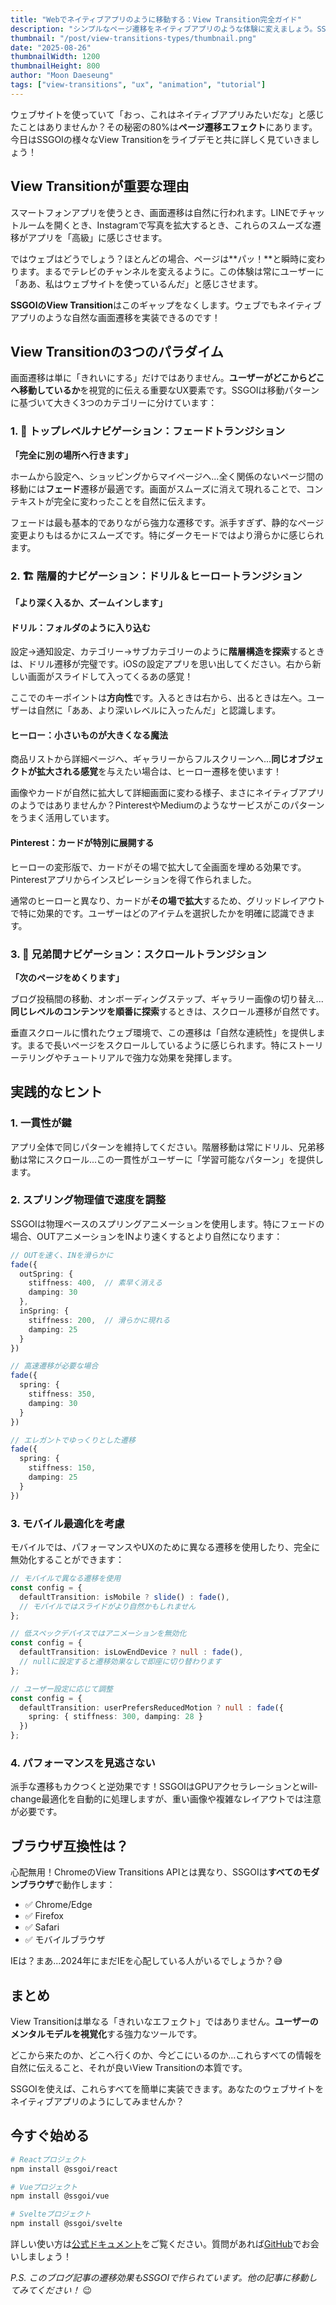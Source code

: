 ```yaml
---
title: "Webでネイティブアプリのように移動する：View Transition完全ガイド"
description: "シンプルなページ遷移をネイティブアプリのような体験に変えましょう。SSGOIの様々なView Transitionタイプをインタラクティブなデモと実例で紹介します。"
thumbnail: "/post/view-transitions-types/thumbnail.png"
date: "2025-08-26"
thumbnailWidth: 1200
thumbnailHeight: 800
author: "Moon Daeseung"
tags: ["view-transitions", "ux", "animation", "tutorial"]
---
```


ウェブサイトを使っていて「おっ、これはネイティブアプリみたいだな」と感じたことはありませんか？その秘密の80%は**ページ遷移エフェクト**にあります。今日はSSGOIの様々なView Transitionをライブデモと共に詳しく見ていきましょう！

## View Transitionが重要な理由

スマートフォンアプリを使うとき、画面遷移は自然に行われます。LINEでチャットルームを開くとき、Instagramで写真を拡大するとき、これらのスムーズな遷移がアプリを「高級」に感じさせます。

ではウェブはどうでしょう？ほとんどの場合、ページは**パッ！**と瞬時に変わります。まるでテレビのチャンネルを変えるように。この体験は常にユーザーに「ああ、私はウェブサイトを使っているんだ」と感じさせます。

**SSGOIのView Transition**はこのギャップをなくします。ウェブでもネイティブアプリのような自然な画面遷移を実装できるのです！

## View Transitionの3つのパラダイム

画面遷移は単に「きれいにする」だけではありません。**ユーザーがどこからどこへ移動しているか**を視覚的に伝える重要なUX要素です。SSGOIは移動パターンに基づいて大きく3つのカテゴリーに分けています：

### 1. 🌅 トップレベルナビゲーション：フェードトランジション

**「完全に別の場所へ行きます」**

ホームから設定へ、ショッピングからマイページへ...全く関係のないページ間の移動には**フェード**遷移が最適です。画面がスムーズに消えて現れることで、コンテキストが完全に変わったことを自然に伝えます。

<ViewTransitionDemo type="fade" />

フェードは最も基本的でありながら強力な遷移です。派手すぎず、静的なページ変更よりもはるかにスムーズです。特にダークモードではより滑らかに感じられます。

### 2. 🏗️ 階層的ナビゲーション：ドリル＆ヒーロートランジション

**「より深く入るか、ズームインします」**

#### ドリル：フォルダのように入り込む

設定→通知設定、カテゴリー→サブカテゴリーのように**階層構造を探索**するときは、ドリル遷移が完璧です。iOSの設定アプリを思い出してください。右から新しい画面がスライドして入ってくるあの感覚！

<ViewTransitionDemo type="drill" />

ここでのキーポイントは**方向性**です。入るときは右から、出るときは左へ。ユーザーは自然に「ああ、より深いレベルに入ったんだ」と認識します。

#### ヒーロー：小さいものが大きくなる魔法

商品リストから詳細ページへ、ギャラリーからフルスクリーンへ...**同じオブジェクトが拡大される感覚**を与えたい場合は、ヒーロー遷移を使います！

<ViewTransitionDemo type="hero" />

画像やカードが自然に拡大して詳細画面に変わる様子、まさにネイティブアプリのようではありませんか？PinterestやMediumのようなサービスがこのパターンをうまく活用しています。

#### Pinterest：カードが特別に展開する

ヒーローの変形版で、カードがその場で拡大して全画面を埋める効果です。Pinterestアプリからインスピレーションを得て作られました。

<ViewTransitionDemo type="pinterest" />

通常のヒーローと異なり、カードが**その場で拡大**するため、グリッドレイアウトで特に効果的です。ユーザーはどのアイテムを選択したかを明確に認識できます。

### 3. 📖 兄弟間ナビゲーション：スクロールトランジション

**「次のページをめくります」**

ブログ投稿間の移動、オンボーディングステップ、ギャラリー画像の切り替え...**同じレベルのコンテンツを順番に探索**するときは、スクロール遷移が自然です。

<ViewTransitionDemo type="scroll" />

垂直スクロールに慣れたウェブ環境で、この遷移は「自然な連続性」を提供します。まるで長いページをスクロールしているように感じられます。特にストーリーテリングやチュートリアルで強力な効果を発揮します。

## 実践的なヒント

### 1. 一貫性が鍵

アプリ全体で同じパターンを維持してください。階層移動は常にドリル、兄弟移動は常にスクロール...この一貫性がユーザーに「学習可能なパターン」を提供します。

### 2. スプリング物理値で速度を調整

SSGOIは物理ベースのスプリングアニメーションを使用します。特にフェードの場合、OUTアニメーションをINより速くするとより自然になります：

```typescript
// OUTを速く、INを滑らかに
fade({
  outSpring: {
    stiffness: 400,  // 素早く消える
    damping: 30
  },
  inSpring: {
    stiffness: 200,  // 滑らかに現れる
    damping: 25
  }
})

// 高速遷移が必要な場合
fade({
  spring: {
    stiffness: 350,
    damping: 30
  }
})

// エレガントでゆっくりとした遷移
fade({
  spring: {
    stiffness: 150,
    damping: 25
  }
})
```

### 3. モバイル最適化を考慮

モバイルでは、パフォーマンスやUXのために異なる遷移を使用したり、完全に無効化することができます：

```typescript
// モバイルで異なる遷移を使用
const config = {
  defaultTransition: isMobile ? slide() : fade(),
  // モバイルではスライドがより自然かもしれません
};

// 低スペックデバイスではアニメーションを無効化
const config = {
  defaultTransition: isLowEndDevice ? null : fade(),
  // nullに設定すると遷移効果なしで即座に切り替わります
};

// ユーザー設定に応じて調整
const config = {
  defaultTransition: userPrefersReducedMotion ? null : fade({
    spring: { stiffness: 300, damping: 28 }
  })
};
```

### 4. パフォーマンスを見逃さない

派手な遷移もカクつくと逆効果です！SSGOIはGPUアクセラレーションとwill-change最適化を自動的に処理しますが、重い画像や複雑なレイアウトでは注意が必要です。

## ブラウザ互換性は？

心配無用！ChromeのView Transitions APIとは異なり、SSGOIは**すべてのモダンブラウザ**で動作します：

- ✅ Chrome/Edge
- ✅ Firefox  
- ✅ Safari
- ✅ モバイルブラウザ

IEは？まあ...2024年にまだIEを心配している人がいるでしょうか？😅

## まとめ

View Transitionは単なる「きれいなエフェクト」ではありません。**ユーザーのメンタルモデルを視覚化**する強力なツールです。

どこから来たのか、どこへ行くのか、今どこにいるのか...これらすべての情報を自然に伝えること、それが良いView Transitionの本質です。

SSGOIを使えば、これらすべてを簡単に実装できます。あなたのウェブサイトをネイティブアプリのようにしてみませんか？

## 今すぐ始める

```bash
# Reactプロジェクト
npm install @ssgoi/react

# Vueプロジェクト  
npm install @ssgoi/vue

# Svelteプロジェクト
npm install @ssgoi/svelte
```

詳しい使い方は[公式ドキュメント](https://ssgoi.dev)をご覧ください。質問があれば[GitHub](https://github.com/meursyphus/ssgoi)でお会いしましょう！

*P.S. このブログ記事の遷移効果もSSGOIで作られています。他の記事に移動してみてください！* 😉